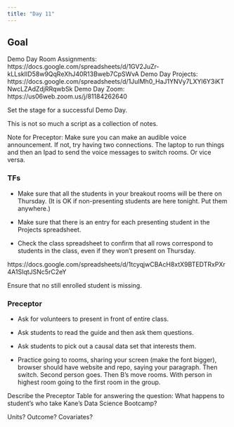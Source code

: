 ```yaml
---
title: "Day 11"
---
```


## Goal

Demo Day Room Assignments: https://docs.google.com/spreadsheets/d/1GV2JuZr-kLLskIID58w9QqReXhJ40R13Bweb7CpSWvA
Demo Day Projects: https://docs.google.com/spreadsheets/d/1JuIMh0_HaJ1YNVy7LXYl6Y3iKTNwcLZAdZdjRRqwbSk
Demo Day Zoom: https://us06web.zoom.us/j/81184262640

Set the stage for a successful Demo Day. 

This is not so much a script as a collection of notes.

Note for Preceptor: Make sure you can make an audible voice announcement. If not, try having two connections. The laptop to run things and then an Ipad to send the voice messages to switch rooms. Or vice versa.

### TFs

* Make sure that all the students in your breakout rooms will be there on Thursday. (It is OK if non-presenting students are here tonight. Put them anywhere.)

* Make sure that there is an entry for each presenting student in the Projects spreadsheet.

* Check the class spreadsheet to confirm that all rows correspond to students in the class, even if they won't present on Thursday. 

https://docs.google.com/spreadsheets/d/1tcyqjwCBAcH8xtX9BTEDTRxPXr4A1SIqtJSNc5rC2eY

Ensure that no still enrolled student is missing.



### Preceptor

* Ask for volunteers to present in front of entire class.

* Ask students to read the guide and then ask them questions.

* Ask students to pick out a causal data set that interests them.

* Practice going to rooms, sharing your screen (make the font bigger), browser should have website and repo, saying your paragraph. Then switch. Second person goes. Then B's move rooms. With person in highest room going to the first room in the group.

Describe the Preceptor Table for answering the question: What happens to student's who take Kane's Data Science Bootcamp?

Units? Outcome? Covariates?

